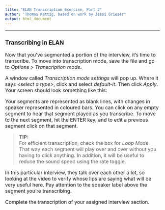 ```yaml
---
title: "ELAN Transcription Exercise, Part 2"
author: "Thomas Kettig, based on work by Jessi Grieser"
output: html_document
---
```

<font size= "3.5">

***
### __Transcribing in ELAN__

Now that you've segmented a portion of the interview, it's time to transcribe. To move into transcription mode, save the file and go to _Options > Transcription mode_. 

A window called _Transcription mode settings_ will pop up. Where it says _\<select a type>_, click and select _default-lt_. Then click _Apply_. Your screen should look something like this:

Your segments are represented as blank lines, with changes in speaker represented in coloured bars. You can click on any empty segment to hear that segment played as you transcribe. To move to the next segment, hit the ENTER key, and to edit a previous segment click on that segment. 

> __TIP:__  
For efficient transcription, check the box for _Loop Mode_. That way each segment will play over and over without you having to click anything. In addition, it will be useful to reduce the sound speed using the rate toggle.

In this particular interview, they talk over each other a lot, so looking at the video to verify whose lips are saying what will be very useful here. Pay attention to the speaker label above the segment you're transcribing.

Complete the transcription of your assigned interview section. 